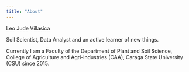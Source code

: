 ```yaml
---
title: "About"
---
```


Leo Jude Villasica

Soil Scientist, Data Analyst and an active learner of new things.

Currently I am a Faculty of the Department of Plant and Soil Science, College of Agriculture and Agri-industries (CAA), Caraga State University (CSU) since 2015.
